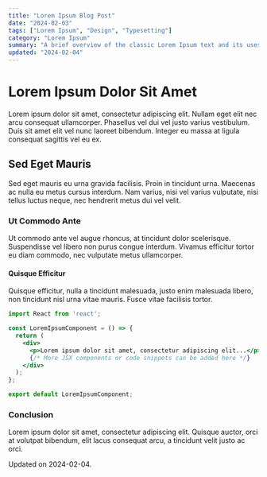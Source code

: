 ```yaml
---
title: "Lorem Ipsum Blog Post"
date: "2024-02-03"
tags: ["Lorem Ipsum", "Design", "Typesetting"]
category: "Lorem Ipsum"
summary: "A brief overview of the classic Lorem Ipsum text and its uses in design and typesetting."
updated: "2024-02-04"
---
```


# Lorem Ipsum Dolor Sit Amet

Lorem ipsum dolor sit amet, consectetur adipiscing elit. Nullam eget elit nec arcu consequat ullamcorper. Phasellus vel dui vel justo varius vestibulum. Duis sit amet elit vel nunc laoreet bibendum. Integer eu massa at ligula consequat sagittis vel eu ex.

## Sed Eget Mauris

Sed eget mauris eu urna gravida facilisis. Proin in tincidunt urna. Maecenas ac nulla eu metus cursus interdum. Nam varius, nisi vel varius vulputate, nisi tellus luctus neque, nec hendrerit metus dui vel velit.

### Ut Commodo Ante

Ut commodo ante vel augue rhoncus, at tincidunt dolor scelerisque. Suspendisse vel libero non purus congue interdum. Vivamus efficitur tortor eu diam commodo, nec vulputate metus ullamcorper.

#### Quisque Efficitur

Quisque efficitur, nulla a tincidunt malesuada, justo enim malesuada libero, non tincidunt nisl urna vitae mauris. Fusce vitae facilisis tortor.

```jsx
import React from 'react';

const LoremIpsumComponent = () => {
  return (
    <div>
      <p>Lorem ipsum dolor sit amet, consectetur adipiscing elit...</p>
      {/* More JSX components or code snippets can be added here */}
    </div>
  );
};

export default LoremIpsumComponent;
```

### Conclusion

Lorem ipsum dolor sit amet, consectetur adipiscing elit. Quisque auctor, orci at volutpat bibendum, elit lacus consequat arcu, a tincidunt velit justo ac orci.

Updated on 2024-02-04.
